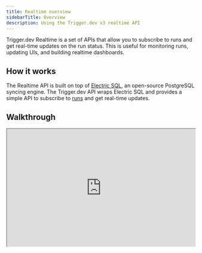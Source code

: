 ```yaml
---
title: Realtime overview
sidebarTitle: Overview
description: Using the Trigger.dev v3 realtime API
---
```



Trigger.dev Realtime is a set of APIs that allow you to subscribe to runs and get real-time updates on the run status. This is useful for monitoring runs, updating UIs, and building realtime dashboards.

## How it works

The Realtime API is built on top of [Electric SQL](https://electric-sql.com/), an open-source PostgreSQL syncing engine. The Trigger.dev API wraps Electric SQL and provides a simple API to subscribe to [runs](/runs) and get real-time updates.

## Walkthrough

<iframe
  width="100%"
  height="315"
  src="https://www.youtube.com/embed/RhJAbSGkS88?si=4Z72SfygeklNI3As"
  title="YouTube video player"
  allow="accelerometer; clipboard-write; encrypted-media; gyroscope; picture-in-picture; web-share"
  referrerPolicy="strict-origin-when-cross-origin"
  allowFullScreen
/>

## Usage

After you trigger a task, you can subscribe to the run using the `runs.subscribeToRun` function. This function returns an async iterator that you can use to get updates on the run status.

```ts
import { runs, tasks } from "@trigger.dev/sdk";

// Somewhere in your backend code
async function myBackend() {
  const handle = await tasks.trigger("my-task", { some: "data" });

  for await (const run of runs.subscribeToRun(handle.id)) {
    // This will log the run every time it changes
    console.log(run);
  }
}
```

Every time the run changes, the async iterator will yield the updated run. You can use this to update your UI, log the run status, or take any other action.

Alternatively, you can subscribe to changes to any run that includes a specific tag (or tags) using the `runs.subscribeToRunsWithTag` function.

```ts
import { runs } from "@trigger.dev/sdk";

// Somewhere in your backend code
for await (const run of runs.subscribeToRunsWithTag("user:1234")) {
  // This will log the run every time it changes, for all runs with the tag "user:1234"
  console.log(run);
}
```

If you've used `batchTrigger` to trigger multiple runs, you can also subscribe to changes to all the runs triggered in the batch using the `runs.subscribeToBatch` function.

```ts
import { runs } from "@trigger.dev/sdk";

// Somewhere in your backend code
for await (const run of runs.subscribeToBatch("batch-id")) {
  // This will log the run every time it changes, for all runs in the batch with the ID "batch-id"
  console.log(run);
}
```

### React hooks

We also provide a set of React hooks that make it easy to use the Realtime API in your React components. See the [React hooks doc](/frontend/react-hooks) for more information.

## Run changes

You will receive updates whenever a run changes for the following reasons:

- The run moves to a new state. See our [run lifecycle docs](/runs#the-run-lifecycle) for more information.
- [Run tags](/tags) are added or removed.
- [Run metadata](/runs/metadata) is updated.

## Run object

The run object returned by the async iterator is NOT the same as the run object returned by the `runs.retrieve` function. This is because Electric SQL streams changes from a single PostgreSQL table, and the run object returned by `runs.retrieve` is a combination of multiple tables.

The run object returned by the async iterator has the following fields:

<ParamField path="id" type="string" required>
  The run ID.
</ParamField>

<ParamField path="taskIdentifier" type="string" required>
  The task identifier.
</ParamField>

<ParamField path="payload" type="object" required>
  The input payload for the run.
</ParamField>

<ParamField path="output" type="object">
  The output result of the run.
</ParamField>

<ParamField path="createdAt" type="Date" required>
  Timestamp when the run was created.
</ParamField>

<ParamField path="updatedAt" type="Date" required>
  Timestamp when the run was last updated.
</ParamField>

<ParamField path="number" type="number" required>
  Sequential number assigned to the run.
</ParamField>

<ParamField path="status" type="RunStatus" required>
  Current status of the run.

  <Accordion title="RunStatus enum">

| Status               | Description                                                                                               |
| -------------------- | --------------------------------------------------------------------------------------------------------- |
| `WAITING_FOR_DEPLOY` | Task hasn't been deployed yet but is waiting to be executed                                               |
| `QUEUED`             | Run is waiting to be executed by a worker                                                                 |
| `EXECUTING`          | Run is currently being executed by a worker                                                               |
| `REATTEMPTING`       | Run has failed and is waiting to be retried                                                               |
| `FROZEN`             | Run has been paused by the system, and will be resumed by the system                                      |
| `COMPLETED`          | Run has been completed successfully                                                                       |
| `CANCELED`           | Run has been canceled by the user                                                                         |
| `FAILED`             | Run has been completed with errors                                                                        |
| `CRASHED`            | Run has crashed and won't be retried, most likely the worker ran out of resources, e.g. memory or storage |
| `INTERRUPTED`        | Run was interrupted during execution, mostly this happens in development environments                     |
| `SYSTEM_FAILURE`     | Run has failed to complete, due to an error in the system                                                 |
| `DELAYED`            | Run has been scheduled to run at a specific time                                                          |
| `EXPIRED`            | Run has expired and won't be executed                                                                     |
| `TIMED_OUT`          | Run has reached it's maxDuration and has been stopped                                                     |

</Accordion>
</ParamField>

<ParamField path="durationMs" type="number" required>
  Duration of the run in milliseconds.
</ParamField>

<ParamField path="costInCents" type="number" required>
  Total cost of the run in cents.
</ParamField>

<ParamField path="baseCostInCents" type="number" required>
  Base cost of the run in cents before any additional charges.
</ParamField>

<ParamField path="tags" type="string[]" required>
  Array of tags associated with the run.
</ParamField>

<ParamField path="idempotencyKey" type="string">
  Key used to ensure idempotent execution.
</ParamField>

<ParamField path="expiredAt" type="Date">
  Timestamp when the run expired.
</ParamField>

<ParamField path="ttl" type="string">
  Time-to-live duration for the run.
</ParamField>

<ParamField path="finishedAt" type="Date">
  Timestamp when the run finished.
</ParamField>

<ParamField path="startedAt" type="Date">
  Timestamp when the run started.
</ParamField>

<ParamField path="delayedUntil" type="Date">
  Timestamp until which the run is delayed.
</ParamField>

<ParamField path="queuedAt" type="Date">
  Timestamp when the run was queued.
</ParamField>

<ParamField path="metadata" type="Record<string, DeserializedJson>">
  Additional metadata associated with the run.
</ParamField>

<ParamField path="error" type="SerializedError">
  Error information if the run failed.
</ParamField>

<ParamField path="isTest" type="boolean" required>
  Indicates whether this is a test run.
</ParamField>

## Type-safety

You can infer the types of the run's payload and output by passing the type of the task to the `subscribeToRun` function. This will give you type-safe access to the run's payload and output.

```ts
import { runs, tasks } from "@trigger.dev/sdk";
import type { myTask } from "./trigger/my-task";

// Somewhere in your backend code
async function myBackend() {
  const handle = await tasks.trigger("my-task", { some: "data" });

  for await (const run of runs.subscribeToRun<typeof myTask>(handle.id)) {
    // This will log the run every time it changes
    console.log(run.payload.some);

    if (run.output) {
      // This will log the output if it exists
      console.log(run.output.some);
    }
  }
}
```

When using `subscribeToRunsWithTag`, you can pass a union of task types for all the possible tasks that can have the tag.

```ts
import { runs } from "@trigger.dev/sdk";
import type { myTask, myOtherTask } from "./trigger/my-task";

// Somewhere in your backend code
for await (const run of runs.subscribeToRunsWithTag<typeof myTask | typeof myOtherTask>("my-tag")) {
  // You can narrow down the type based on the taskIdentifier
  switch (run.taskIdentifier) {
    case "my-task": {
      console.log("Run output:", run.output.foo); // This will be type-safe
      break;
    }
    case "my-other-task": {
      console.log("Run output:", run.output.bar); // This will be type-safe
      break;
    }
  }
}
```

## Run metadata

The run metadata API gives you the ability to add or update custom metadata on a run, which will cause the run to be updated. This allows you to extend the realtime API with custom data attached to a run that can be used for various purposes. Some common use cases include:

- Adding a link to a related resource
- Adding a reference to a user or organization
- Adding a custom status with progress information

See our [run metadata docs](/runs/metadata) for more on how to use this feature.

### Using w/Realtime & React hooks

We suggest combining run metadata with the realtime API and our [React hooks](/frontend/react-hooks) to bridge the gap between your trigger.dev tasks and your UI. This allows you to update your UI in real-time based on changes to the run metadata. As a simple example, you could add a custom status to a run with a progress value, and update your UI based on that progress.

We have a full demo app repo available [here](https://github.com/triggerdotdev/nextjs-realtime-simple-demo)

## Realtime streams

See our dedicated [Realtime streams](/realtime/streams) documentation for more information on how to use the Realtime streams API.

## Limits

The Realtime API in the Trigger.dev Cloud limits the number of concurrent subscriptions, depending on your plan. If you exceed the limit, you will receive an error when trying to subscribe to a run. For more information, see our [pricing page](https://trigger.dev/pricing).

## Known issues

There is currently a known issue where the realtime API does not work if subscribing to a run that has a large payload or large output and are stored in object store instead of the database. We are working on a fix for this issue: https://github.com/triggerdotdev/trigger.dev/issues/1451. As a workaround you'll need to keep payloads and outputs below 128KB when using the realtime API.

<RealtimeExamplesCards />
